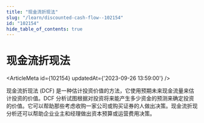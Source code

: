 ```yaml
---
title: "现金流折现法"
slug: "/learn/discounted-cash-flow--102154"
id: "102154"
hide_table_of_contents: true
---
```



# 现金流折现法

<ArticleMeta id={102154} updatedAt={'2023-09-26 13:59:00'} />
<div className='border-solid border-b border-t-0 my-4 border-[var(--ifm-color-gray-300)]' />

现金流折现法 (DCF) 是一种估计投资价值的方法，它使用预期未来现金流量来估计投资的价值。DCF 分析试图根据对投资将来能产生多少资金的预测来确定投资的价值。它可以帮助那些考虑收购一家公司或购买证券的人做出决策。现金流折现分析还可以帮助企业业主和经理做出资本预算或运营费用决策。
